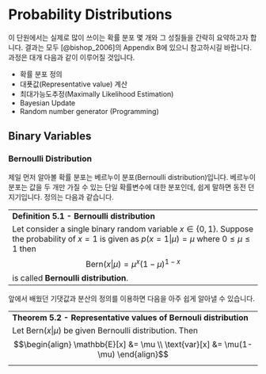 # Probability Distributions {#dist}

이 단원에서는 실제로 많이 쓰이는 확률 분포 몇 개와 그 성질들을 간략히 요약하고자 합니다.
결과는 모두 [@bishop_2006]의 Appendix B에 있으니 참고하시길 바랍니다.
과정은 대개 다음과 같이 이루어질 것입니다.

* 확률 분포 정의
* 대푯값(Representative value) 계산
* 최대가능도추정(Maximally Likelihood Estimation)
* Bayesian Update
* Random number generator (Programming)

## Binary Variables

### Bernoulli Distribution

제일 먼저 알아볼 확률 분포는 베르누이 분포(Bernoulli distribution)입니다.
베르누이 분포는 값을 두 개만 가질 수 있는 단일 확률변수에 대한 분포인데, 쉽게 말하면 동전 던지기입니다.
정의는 다음과 같습니다.

------------------------------------------------------------------------
**Definition 5.1 - Bernoulli distribution**

Let consider a single binary random variable $x\in\{0,1\}$.
Suppose the probability of $x=1$ is given as $p(x=1|\mu) = \mu$ where
$0\leq \mu \leq 1$ then
$$\text{Bern}(x|\mu) = \mu^x(1 - \mu)^{1-x}$$
is called **Bernoulli distribution**.
------------------------------------------------------------------------

앞에서 배웠던 기댓값과 분산의 정의를 이용하면 다음을 아주 쉽게 알아낼 수 있습니다.

------------------------------------------------------------------------
**Theorem 5.2 - Representative values of Bernouli distribution **

Let $\text{Bern}(x|\mu)$ be given Bernoulli distribution. Then
$$\begin{align}
    \mathbb{E}[x] &= \mu \\
    \text{var}[x] &= \mu(1-\mu)
\end{align}$$
------------------------------------------------------------------------

